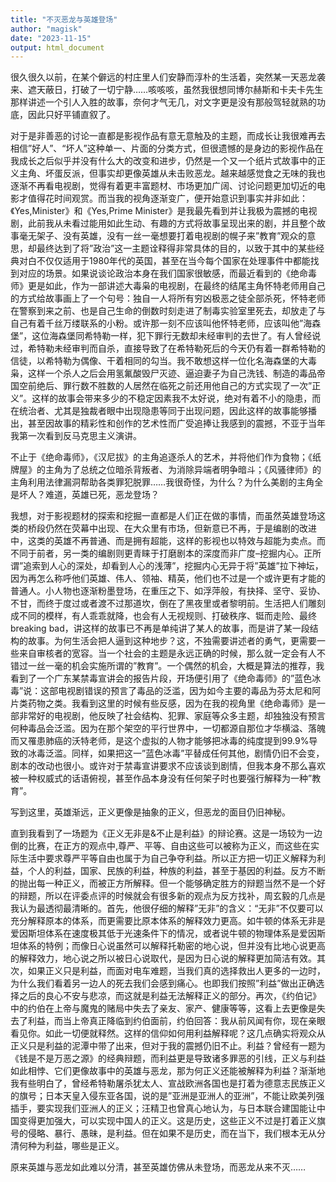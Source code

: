 ```yaml
---
title: "不灭恶龙与英雄登场"
author: "magisk"
date: "2023-11-15"
output: html_document
---
```


<!--more-->

很久很久以前，在某个僻远的村庄里人们安静而淳朴的生活着，突然某一天恶龙袭来、遮天蔽日，打破了一切宁静......咳咳咳，虽然我很想同博尔赫斯和卡夫卡先生那样讲述一个引人入胜的故事，奈何才气无几，对文字更是没有那般驾轻就熟的功底，因此只好平铺直叙了。

对于是非善恶的讨论一直都是影视作品有意无意触及的主题，而成长让我很难再去相信"好人"、"坏人"这种单一、片面的分类方式，但很遗憾的是身边的影视作品在我成长之后似乎并没有什么大的改变和进步，仍然是一个又一个纸片式故事中的正义主角、坏蛋反派，但事实却更像英雄从未击败恶龙。越来越感觉食之无味的我也逐渐不再看电视剧，觉得有着更丰富题材、市场更加广阔、讨论问题更加切近的电影才值得花时间观赏。而当我的视角逐渐变广，便开始意识到事实并非如此：《Yes,Minister》和《Yes,Prime Minister》是我最先看到并让我极为震撼的电视剧，此前我从未看过能用如此生动、有趣的方式将故事呈现出来的剧，并且整个故事毫无架子、没有英雄，没有一丝一毫想要打着电视剧的幌子来"教育"观众的意思，却最终达到了将"政治"这一主题诠释得非常具体的目的，以致于其中的某些经典对白不仅仅适用于1980年代的英国，甚至在当今每个国家在处理事件中都能找到对应的场景。如果说谈论政治本身在我们国家很敏感，而最近看到的《绝命毒师》更是如此，作为一部讲述大毒枭的电视剧，在最终的结尾主角怀特老师用自己的方式给故事画上了一个句号：独自一人将所有穷凶极恶之徒全部杀死，怀特老师在警察到来之前、也是自己生命的倒数时刻走进了制毒实验室里死去，却放走了与自己有着千丝万缕联系的小粉。或许那一刻不应该叫他怀特老师，应该叫他"海森堡"，这位海森堡同希特勒一样，犯下罪行无数却未经审判的去世了。有人曾经说过，希特勒未经审判而自杀，直接导致了在希特勒死后的今天仍有着一群希特勒的信徒，以希特勒为偶像、干着相同的勾当。我不敢想这样一位化名海森堡的大毒枭，这样一个杀人之后会用氢氟酸毁尸灭迹、逼迫妻子为自己洗钱、制造的毒品帝国空前绝后、罪行数不胜数的人居然在临死之前还用他自己的方式实现了一次"正义"。这样的故事会带来多少的不稳定因素我不太好说，绝对有着不小的隐患，而在统治者、尤其是独裁者眼中出现隐患等同于出现问题，因此这样的故事能够播出，甚至因故事的精彩性和创作的艺术性而广受追捧让我感到的震撼，不亚于当年我第一次看到反马克思主义演讲。

不止于《绝命毒师》，《汉尼拔》的主角追逐杀人的艺术，并将他们作为食物；《纸牌屋》的主角为了总统之位暗杀背叛者、为消除异端者明争暗斗；《风骚律师》的主角利用法律漏洞帮助各类罪犯脱罪......我很奇怪，为什么？为什么美剧的主角全是坏人？难道，英雄已死，恶龙登场？

我想，对于影视题材的探索和挖掘一直都是人们正在做的事情，而虽然英雄登场这类的桥段仍然在荧幕中出现、在大众里有市场，但新意已不再，于是编剧的改进中，这类的英雄不再普通、而是拥有超能，这样的影视也以特效与超能为卖点。而不同于前者，另一类的编剧则更青睐于打磨剧本的深度而非广度--挖掘内心。正所谓"追索到人心的深处，却看到人心的浅薄"，挖掘内心无异于将"英雄"拉下神坛，因为再怎么称呼他们英雄、伟人、领袖、精英，他们也不过是一个或许更有才能的普通人。小人物也逐渐粉墨登场，在重压之下、如浮萍般，有抉择、坚守、妥协、不甘，而终于度过或者渡不过那道坎，倒在了黑夜里或者黎明前。生活把人们雕刻成不同的模样，有人乖乖就降，也会有人无视规则、打破秩序、铤而走险、最终breaking bad，讲这样的故事已不再是单纯讲了某人的故事，而是讲了某一段结构的故事。为何生活会把人逼到这种地步？这，不独需要讲述者的勇气，更需要一些来自审核者的宽容。当一个社会的主题是永远正确的时候，那么就一定会有人不错过一丝一毫的机会实施所谓的"教育"。一个偶然的机会，大概是算法的推荐，我看到了一个广东某禁毒宣讲会的报告片段，开场便引用了《绝命毒师》的"蓝色冰毒"说：这部电视剧错误的预言了毒品的泛滥，因为如今主要的毒品为芬太尼和阿片类药物之类。我看到这里的时候有些反感，因为在我的视角里《绝命毒师》是一部非常好的电视剧，他反映了社会结构、犯罪、家庭等众多主题，却独独没有预言何种毒品会泛滥。因为在那个架空的平行世界中，一切都源自那位才华横溢、落魄而又罹患肺癌的沃特老师，是这个虚拟的人物才能够把冰毒的纯度提到99.9%导致的冰毒泛滥。同样，如果把这一"蓝色冰毒"平替成任何其他，剧情仍旧不会变，剧本的改动也很小。或许对于禁毒宣讲要求不应该谈到剧情，但我本身不那么喜欢被一种权威式的话语俯视，甚至作品本身没有任何架子时也要强行解释为一种"教育"。

写到这里，英雄渐远，正义更像是抽象的正义，但恶龙的面目仍旧神秘。

直到我看到了一场题为《正义无非是&不止是利益》的辩论赛。这是一场较为一边倒的比赛，在正方的观点中,尊严、平等、自由这些可以被称为正义，而这些在实际生活中要求尊严平等自由也属于为自己争夺利益。所以正方把一切正义解释为利益，个人的利益，国家、民族的利益，种族的利益，甚至于基因的利益。反方不断的抛出每一种正义，而被正方所解释。但一个能够确定胜方的辩题当然不是一个好的辩题，所以在评委点评的时候就会有很多新的观点为反方找补，周玄毅的几点是我认为最透彻最清晰的。首先，他很仔细的解释"无非"的含义："无非"不仅要可以充分解释原本的体系，而更需要比原本体系的解释效力更高。如牛顿的体系无非是爱因斯坦体系在速度极其低于光速条件下的情况，或者说牛顿的物理体系是爱因斯坦体系的特例；而像日心说虽然可以解释托勒密的地心说，但并没有比地心说更高的解释效力，地心说之所以被日心说取代，是因为日心说的解释更加简洁有效。其次，如果正义只是利益，而面对电车难题，当我们真的选择救出人更多的一边时，为什么我们看着另一边人的死去我们会感到痛心。也即我们按照"利益"做出正确选择之后的良心不安与悲凉，而这就是利益无法解释正义的部分。再次，《约伯记》中的约伯在上帝与魔鬼的赌局中失去了亲友、家产、健康等等，这看上去更像是失去了利益，而当上帝真正降临到约伯面前，约伯回答：我从前风闻有你，现在亲眼看见你。如此一切便就释然。这样的信仰如何用利益解释呢？这几点确实将观众从正义只是利益的泥潭中带了出来，但对于我的震撼仍旧不止。利益？曾经有一题为《钱是不是万恶之源》的经典辩题，而利益更是导致诸多罪恶的引线，正义与利益如此相悖、它们更像故事中的英雄与恶龙，那为何正义还能被解释为利益？渐渐地我有些明白了，曾经希特勒屠杀犹太人、宣战欧洲各国也是打着为德意志民族正义的旗号；日本天皇入侵东亚各国，说的是"亚洲是亚洲人的亚洲"，不能让欧美列强插手，要实现我们亚洲人的正义；汪精卫也曾真心地认为，与日本联合建国能让中国变得更加强大，可以实现中国人的正义。这是历史，这些正义不过是打着正义旗号的侵略、暴行、愚昧，是利益。但在如果不是历史，而在当下，我们根本无从分清何种为利益，哪些是正义。

原来英雄与恶龙如此难以分清，甚至英雄仿佛从未登场，而恶龙从来不灭......





